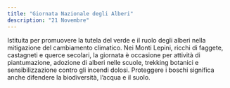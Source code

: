```yaml
---
title: "Giornata Nazionale degli Alberi"
description: "21 Novembre"
---
```


Istituita per promuovere la tutela del verde e il ruolo degli alberi nella mitigazione del cambiamento climatico. Nei Monti Lepini, ricchi di faggete, castagneti e querce secolari, la giornata è occasione per attività di piantumazione, adozione di alberi nelle scuole, trekking botanici e sensibilizzazione contro gli incendi dolosi. Proteggere i boschi significa anche difendere la biodiversità, l’acqua e il suolo. 